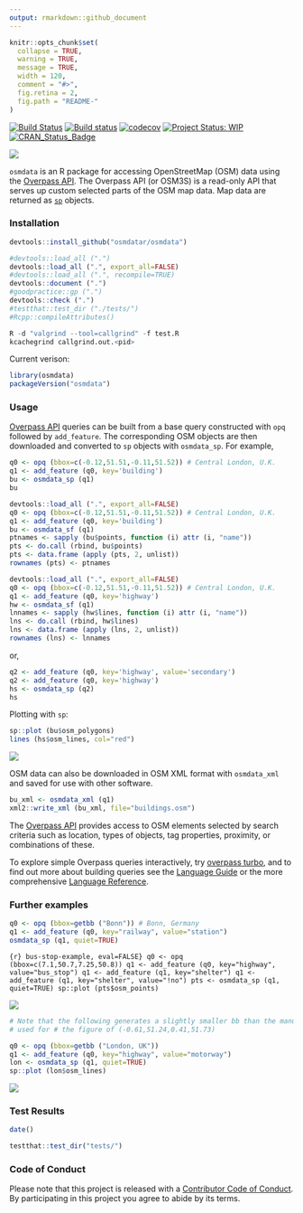 ```yaml
---
output: rmarkdown::github_document
---
```


<!-- README.md is generated from README.Rmd. Please edit that file -->

```r
knitr::opts_chunk$set(
  collapse = TRUE,
  warning = TRUE,
  message = TRUE,
  width = 120,
  comment = "#>",
  fig.retina = 2,
  fig.path = "README-"
)
```


[![Build Status](https://travis-ci.org/osmdatar/osmdata.svg?branch=master)](https://travis-ci.org/osmdatar/osmdata) 
[![Build status](https://ci.appveyor.com/api/projects/status/github/osmdatar/osmdata?svg=true)](https://ci.appveyor.com/project/mpadge/osmdata)
[![codecov](https://codecov.io/gh/osmdatar/osmdata/branch/master/graph/badge.svg)](https://codecov.io/gh/osmdatar/osmdata)
[![Project Status: WIP](http://www.repostatus.org/badges/0.1.0/wip.svg)](http://www.repostatus.org/#wip)
[![CRAN_Status_Badge](http://www.r-pkg.org/badges/version/osmdata)](http://cran.r-project.org/web/packages/osmdata) 

![](./fig/title.png)


`osmdata` is an R package for accessing OpenStreetMap (OSM) data using the
[Overpass API](http://wiki.openstreetmap.org/wiki/Overpass_API).  The Overpass
API (or OSM3S) is a read-only API that serves up custom selected
parts of the OSM map data. Map data are returned as
[`sp`](https://cran.r-project.org/package=sp) objects.


### Installation

```r
devtools::install_github("osmdatar/osmdata")
```

```r
#devtools::load_all (".")
devtools::load_all (".", export_all=FALSE)
#devtools::load_all (".", recompile=TRUE)
devtools::document (".")
#goodpractice::gp (".")
devtools::check (".")
#testthat::test_dir ("./tests/")
#Rcpp::compileAttributes()
```
```r
R -d "valgrind --tool=callgrind" -f test.R
kcachegrind callgrind.out.<pid>
```

Current verison:

```r
library(osmdata)
packageVersion("osmdata")
```

### Usage

[Overpass API](http://wiki.openstreetmap.org/wiki/Overpass_API) queries can be
built from a base query constructed with `opq` followed by `add_feature`. The
corresponding OSM objects are then downloaded and converted to `sp` objects with
`osmdata_sp`. For example,

```r
q0 <- opq (bbox=c(-0.12,51.51,-0.11,51.52)) # Central London, U.K.
q1 <- add_feature (q0, key='building')
bu <- osmdata_sp (q1)
bu
```

```r
devtools::load_all (".", export_all=FALSE)
q0 <- opq (bbox=c(-0.12,51.51,-0.11,51.52)) # Central London, U.K.
q1 <- add_feature (q0, key='building')
bu <- osmdata_sf (q1)
ptnames <- sapply (bu$points, function (i) attr (i, "name"))
pts <- do.call (rbind, bu$points)
pts <- data.frame (apply (pts, 2, unlist))
rownames (pts) <- ptnames
```

```r
devtools::load_all (".", export_all=FALSE)
q0 <- opq (bbox=c(-0.12,51.51,-0.11,51.52)) # Central London, U.K.
q1 <- add_feature (q0, key='highway')
hw <- osmdata_sf (q1)
lnnames <- sapply (hw$lines, function (i) attr (i, "name"))
lns <- do.call (rbind, hw$lines)
lns <- data.frame (apply (lns, 2, unlist))
rownames (lns) <- lnnames
```

or,

```r
q2 <- add_feature (q0, key='highway', value='secondary')
q2 <- add_feature (q0, key='highway')
hs <- osmdata_sp (q2)
hs
```

Plotting with `sp`:
```r
sp::plot (bu$osm_polygons)
lines (hs$osm_lines, col="red")
```
![](./fig/README-plot1.png)

OSM data can also be downloaded in OSM XML format with `osmdata_xml` and saved
for use with other software.
```r
bu_xml <- osmdata_xml (q1)
xml2::write_xml (bu_xml, file="buildings.osm")
```

The [Overpass API](http://wiki.openstreetmap.org/wiki/Overpass_API) provides
access to OSM elements selected by search criteria such as location, types of
objects, tag properties, proximity, or combinations of these.

To explore simple Overpass queries interactively, try 
[overpass turbo](http://overpass-turbo.eu/), and to find out more about building
queries see the 
[Language Guide](http://wiki.openstreetmap.org/wiki/Overpass_API/Language_Guide)
or the more comprehensive
[Language Reference](http://wiki.openstreetmap.org/wiki/Overpass_API/Overpass_QL).

<!--
The following functions are implemented:

- `add_feature`:	Add a feature to an Overpass query
- `available_features`:	List recognized features in OSM Overpass
- `available_tags`:	List tags associated with a feature
- `bbox_to_string`:	Convert a named matrix or a named vector (or an unnamed vector) return a string
- `opq`:	Begin building an Overpass query
- `overpass_query`:	Issue OSM Overpass Query
- `overpass_status`:	Retrieve status of the Overpass API
- `read_osm`:	Read an XML OSM Overpass response from path
-->


### Further examples

```r
q0 <- opq (bbox=getbb ("Bonn")) # Bonn, Germany
q1 <- add_feature (q0, key="railway", value="station")
osmdata_sp (q1, quiet=TRUE)
```

```{r} bus-stop-example, eval=FALSE}
q0 <- opq (bbox=c(7.1,50.7,7.25,50.8))
q1 <- add_feature (q0, key="highway", value="bus_stop")
q1 <- add_feature (q1, key="shelter")
q1 <- add_feature (q1, key="shelter", value="!no")
pts <- osmdata_sp (q1, quiet=TRUE)
sp::plot (pts$osm_points)
```

![](./fig/README-only_nodes.png)

```r
# Note that the following generates a slightly smaller bb than the manual one
# used for # the figure of (-0.61,51.24,0.41,51.73)
```

```r
q0 <- opq (bbox=getbb ("London, UK"))
q1 <- add_feature (q0, key="highway", value="motorway")
lon <- osmdata_sp (q1, quiet=TRUE)
sp::plot (lon$osm_lines)
```
![](./fig/README-london-motorways.png)


### Test Results

```r
date()

testthat::test_dir("tests/")
```

### Code of Conduct

Please note that this project is released with a [Contributor Code of Conduct](CONDUCT.md). 
By participating in this project you agree to abide by its terms.
